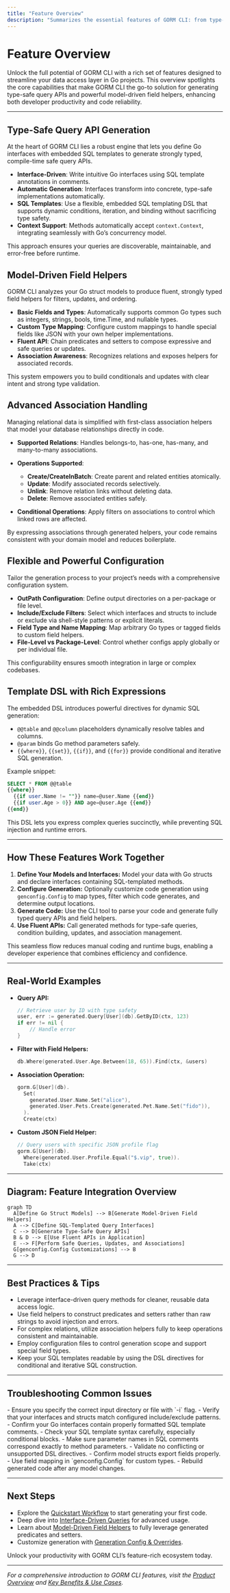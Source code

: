 ```yaml
---
title: "Feature Overview"
description: "Summarizes the essential features of GORM CLI: from type-safe query API generation and model-driven field helpers, to advanced association handling and flexible configuration options. Guides users to more in-depth exploration of each area."
---
```


# Feature Overview

Unlock the full potential of GORM CLI with a rich set of features designed to streamline your data access layer in Go projects. This overview spotlights the core capabilities that make GORM CLI the go-to solution for generating type-safe query APIs and powerful model-driven field helpers, enhancing both developer productivity and code reliability.

---

## Type-Safe Query API Generation

At the heart of GORM CLI lies a robust engine that lets you define Go interfaces with embedded SQL templates to generate strongly typed, compile-time safe query APIs.

- **Interface-Driven**: Write intuitive Go interfaces using SQL template annotations in comments.
- **Automatic Generation**: Interfaces transform into concrete, type-safe implementations automatically.
- **SQL Templates**: Use a flexible, embedded SQL templating DSL that supports dynamic conditions, iteration, and binding without sacrificing type safety.
- **Context Support**: Methods automatically accept `context.Context`, integrating seamlessly with Go’s concurrency model.

This approach ensures your queries are discoverable, maintainable, and error-free before runtime.

## Model-Driven Field Helpers

GORM CLI analyzes your Go struct models to produce fluent, strongly typed field helpers for filters, updates, and ordering.

- **Basic Fields and Types**: Automatically supports common Go types such as integers, strings, bools, time.Time, and nullable types.
- **Custom Type Mapping**: Configure custom mappings to handle special fields like JSON with your own helper implementations.
- **Fluent API**: Chain predicates and setters to compose expressive and safe queries or updates.
- **Association Awareness**: Recognizes relations and exposes helpers for associated records.

This system empowers you to build conditionals and updates with clear intent and strong type validation.

## Advanced Association Handling

Managing relational data is simplified with first-class association helpers that model your database relationships directly in code.

- **Supported Relations**: Handles belongs-to, has-one, has-many, and many-to-many associations.
- **Operations Supported**:
  - **Create/CreateInBatch**: Create parent and related entities atomically.
  - **Update**: Modify associated records selectively.
  - **Unlink**: Remove relation links without deleting data.
  - **Delete**: Remove associated entities safely.

- **Conditional Operations**: Apply filters on associations to control which linked rows are affected.

By expressing associations through generated helpers, your code remains consistent with your domain model and reduces boilerplate.

## Flexible and Powerful Configuration

Tailor the generation process to your project’s needs with a comprehensive configuration system.

- **OutPath Configuration**: Define output directories on a per-package or file level.
- **Include/Exclude Filters**: Select which interfaces and structs to include or exclude via shell-style patterns or explicit literals.
- **Field Type and Name Mapping**: Map arbitrary Go types or tagged fields to custom field helpers.
- **File-Level vs Package-Level**: Control whether configs apply globally or per individual file.

This configurability ensures smooth integration in large or complex codebases.

## Template DSL with Rich Expressions

The embedded DSL introduces powerful directives for dynamic SQL generation:

- `@@table` and `@@column` placeholders dynamically resolve tables and columns.
- `@param` binds Go method parameters safely.
- `{{where}}`, `{{set}}`, `{{if}}`, and `{{for}}` provide conditional and iterative SQL generation.

Example snippet:

```sql
SELECT * FROM @@table
{{where}}
  {{if user.Name != ""}} name=@user.Name {{end}}
  {{if user.Age > 0}} AND age=@user.Age {{end}}
{{end}}
```

This DSL lets you express complex queries succinctly, while preventing SQL injection and runtime errors.

---

## How These Features Work Together

1. **Define Your Models and Interfaces:** Model your data with Go structs and declare interfaces containing SQL-templated methods.
2. **Configure Generation:** Optionally customize code generation using `genconfig.Config` to map types, filter which code generates, and determine output locations.
3. **Generate Code:** Use the CLI tool to parse your code and generate fully typed query APIs and field helpers.
4. **Use Fluent APIs:** Call generated methods for type-safe queries, condition building, updates, and association management.

This seamless flow reduces manual coding and runtime bugs, enabling a developer experience that combines efficiency and confidence.

---

## Real-World Examples

- **Query API:**
  ```go
  // Retrieve user by ID with type safety
  user, err := generated.Query[User](db).GetByID(ctx, 123)
  if err != nil {
      // Handle error
  }
  ```

- **Filter with Field Helpers:**
  ```go
  db.Where(generated.User.Age.Between(18, 65)).Find(ctx, &users)
  ```

- **Association Operation:**
  ```go
  gorm.G[User](db).
    Set(
      generated.User.Name.Set("alice"),
      generated.User.Pets.Create(generated.Pet.Name.Set("fido")),
    ).
    Create(ctx)
  ```

- **Custom JSON Field Helper:**
  ```go
  // Query users with specific JSON profile flag
  gorm.G[User](db).
    Where(generated.User.Profile.Equal("$.vip", true)).
    Take(ctx)
  ```

---

## Diagram: Feature Integration Overview

```mermaid
graph TD
  A[Define Go Struct Models] --> B[Generate Model-Driven Field Helpers]
  A --> C[Define SQL-Templated Query Interfaces]
  C --> D[Generate Type-Safe Query APIs]
  B & D --> E[Use Fluent APIs in Application]
  E --> F[Perform Safe Queries, Updates, and Associations]
  G[genconfig.Config Customizations] --> B
  G --> D
```

---

## Best Practices & Tips

- Leverage interface-driven query methods for cleaner, reusable data access logic.
- Use field helpers to construct predicates and setters rather than raw strings to avoid injection and errors.
- For complex relations, utilize association helpers fully to keep operations consistent and maintainable.
- Employ configuration files to control generation scope and support special field types.
- Keep your SQL templates readable by using the DSL directives for conditional and iterative SQL construction.

---

## Troubleshooting Common Issues

<AccordionGroup title="Common Issues & Solutions">
<Accordion title="No Generated Code Appears">
- Ensure you specify the correct input directory or file with `-i` flag.
- Verify that your interfaces and structs match configured include/exclude patterns.
- Confirm your Go interfaces contain properly formatted SQL template comments.
</Accordion>
<Accordion title="SQL Template Rendering Errors">
- Check your SQL template syntax carefully, especially conditional blocks.
- Make sure parameter names in SQL comments correspond exactly to method parameters.
- Validate no conflicting or unsupported DSL directives.
</Accordion>
<Accordion title="Type Mismatches or Missing Fields in Helpers">
- Confirm model structs export fields properly.
- Use field mapping in `genconfig.Config` for custom types.
- Rebuild generated code after any model changes.
</Accordion>
</AccordionGroup>

---

## Next Steps

- Explore the [Quickstart Workflow](#/overview/feature-highlights-and-getting-started/quickstart) to start generating your first code.
- Deep dive into [Interface-Driven Queries](#/concepts/architecture-and-core-concepts/interface-driven-queries) for advanced usage.
- Learn about [Model-Driven Field Helpers](#/concepts/architecture-and-core-concepts/model-driven-field-helpers) to fully leverage generated predicates and setters.
- Customize generation with [Generation Config & Overrides](#/guides/advanced-patterns/customizing-generation).

Unlock your productivity with GORM CLI’s feature-rich ecosystem today.

---

_For a comprehensive introduction to GORM CLI features, visit the [Product Overview](/overview/introduction-and-value/product-overview) and [Key Benefits & Use Cases](/overview/introduction-and-value/value-proposition)._



